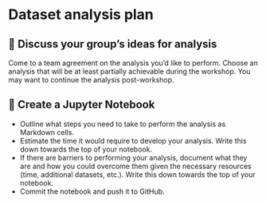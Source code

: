 # Dataset analysis plan

## 💬 Discuss your group's ideas for analysis

Come to a team agreement on the analysis you'd like to perform. Choose an
analysis that will be at least partially achievable during the workshop. You
may want to continue the analysis post-workshop.


## 📓 Create a Jupyter Notebook

* Outline what steps you need to take to perform the analysis as Markdown
  cells.
* Estimate the time it would require to develop your analysis. Write this down
  towards the top of your notebook.
* If there are barriers to performing your analysis, document what they
  are and how you could overcome them given the necessary resources (time,
  additional datasets, etc.). Write this down towards the top of your notebook.
* Commit the notebook and push it to GitHub.
